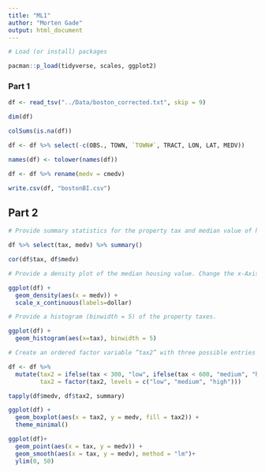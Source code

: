```yaml
---
title: "ML1"
author: "Morten Gade"
output: html_document
---
```


```r

# Load (or install) packages

pacman::p_load(tidyverse, scales, ggplot2)

```


### Part 1

```r

df <- read_tsv("../Data/boston_corrected.txt", skip = 9)

dim(df)

colSums(is.na(df))

df <- df %>% select(-c(OBS., TOWN, `TOWN#`, TRACT, LON, LAT, MEDV))

names(df) <- tolower(names(df))

df <- df %>% rename(medv = cmedv)

write.csv(df, "bostonBI.csv")

```

## Part 2

```r
# Provide summary statistics for the property tax and median value of housing in the boston districts. Are the two variables correlated?

df %>% select(tax, medv) %>% summary()

cor(df$tax, df$medv)

# Provide a density plot of the median housing value. Change the x-Axis to US$-values

ggplot(df) +
  geom_density(aes(x = medv)) +
  scale_x_continuous(labels=dollar)

# Provide a histogram (binwidth = 5) of the property taxes.

ggplot(df) +
  geom_histogram(aes(x=tax), binwidth = 5)

# Create an ordered factor variable ”tax2” with three possible entries

df <- df %>% 
  mutate(tax2 = ifelse(tax < 300, "low", ifelse(tax < 600, "medium", "high")),
         tax2 = factor(tax2, levels = c("low", "medium", "high")))

tapply(df$medv, df$tax2, summary)

ggplot(df) +
  geom_boxplot(aes(x = tax2, y = medv, fill = tax2)) +
  theme_minimal()

ggplot(df)+
  geom_point(aes(x = tax, y = medv)) +
  geom_smooth(aes(x = tax, y = medv), method = "lm")+
  ylim(0, 50)

```

